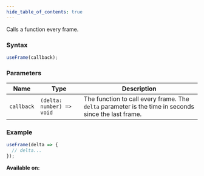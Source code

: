 ```yaml
---
hide_table_of_contents: true
---
```



Calls a function every frame.

### Syntax

```js
useFrame(callback);
```

### Parameters

| Name       | Type                      | Description                                                                                          |
| ---------- | ------------------------- | ---------------------------------------------------------------------------------------------------- |
| `callback` | `(delta: number) => void` | The function to call every frame. The `delta` parameter is the time in seconds since the last frame. |

### Example

```js
useFrame(delta => {
  // delta...
});
```

**Available on:** <ClientTag />
